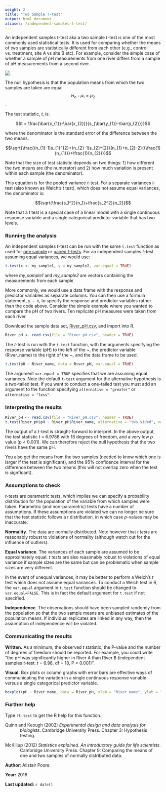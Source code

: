 ```yaml
---
weight: 2
title: "Two Sample T-test"
output: html_document
aliases: /independent-samples-t-test/
---
```


An independent samples *t*-test aka a two sample *t*-test is one of the most commonly used statistical tests. It is used for comparing whether the means of two samples are statistically different from each other (e.g., control vs. treatment, site A vs site B etc). For example, consider the simple case of whether a sample of pH measurements from one river differs from a sample of pH measurements from a second river.

![](Independent_samples_t_test_image.jpg)

The null hypothesis is that the population means from which the two samples are taken are equal $$H_o: \mu_1=\mu_2$$.

The test statistic, *t*, is:

$$t = \frac{\bar{x_{1}}-\bar{x_{2}}}{s_{\bar{y_{1}}-\bar{y_{2}}}}$$

where the denominator is the standard error of the difference between the two means.

$$\sqrt{\frac{(n_{1}-1)s_{1}^{2}+(n_{2}-1)s_{2}^{2}}{n_{1}+n_{2}-2}{(\frac{1}{n_{1}}}+\frac{1}{n_{2}})}$$

Note that the size of test statistic depends on two things: 1) how different the two means are (the numerator) and 2) how much variation is present within each sample (the denominator). 

This equation is for the pooled variance *t*-test. For a separate variances *t*-test (also known as Welch's *t* test), which does not assume equal variances, the denominator is:

$$\sqrt{\frac{s_1^2}{n_1}+\frac{s_2^2}{n_2}}$$


Note that a *t* test is a special case of a linear model with a single continuous response variable and a single categorical predictor variable that has two levels.
  

### Running the analysis
 
An independent samples *t*-test can be run with the same `t.test` function as used for [one sample](/statistics/t-test/one-sample-t-test/) or [paired *t*-tests](/statistics/t-test/paired-t-test/). For an independent samples *t*-test assuming equal variances, we would use: 


```r
t.test(x <- my_sample1, y = my_sample2, var.equal = TRUE)
```

where *my_sample1* and *my_sample2* are vectors containing the measurements from each sample.

More commonly, we would use a data frame with the response and predictor variables as separate columns. You can then use a formula statement, `y ~ x`, to specify the response and predictor variables rather than the code above. Consider the simple example where you wanted to compare the pH of two rivers. Ten replicate pH measures were taken from each river.

Download the sample data set, [River_pH.csv](/datasets/River_pH.csv), and import into R.

```r
River_pH <- read.csv(file = "River_pH.csv", header = TRUE)
```

The *t*-test is run with the `t.test` function, with the arguments specifying the response variable (pH) to the left of the ~, the predictor variable (River_name) to the right of the ~, and the data frame to be used.

```r
t.test(pH ~ River_name, data = River_pH, var.equal = TRUE)
```

The argument `var.equal = TRUE` specifies that we are assuming equal variances. Note the default `t-test` argument for the alternative hypothesis is a two-tailed test. If you want to conduct a one-tailed test you must add an argument to the function specifying `alternative = "greater"` or `alternative = "less"`.  
  

### Interpreting the results
 
```r
River_pH <- read.csv(file = "River_pH.csv", header = TRUE)
t.test(River_pH$pH ~ River_pH$River_name, alternative = "two.sided", var.equal = TRUE)
```

The output of a *t*-test is straight-forward to interpret. In the above output, the test statistic *t* = 6.9788 with 18 degrees of freedom, and a very low *p* value (*p* < 0.001). We can therefore reject the null hypothesis that the two rivers have the same pH.

You also get the means from the two samples (needed to know which one is larger if the test is significant), and the 95% confidence interval for the difference between the two means (this will not overlap zero when the test is signficant).
  

### Assumptions to check       
 
*t*-tests are parametric tests, which implies we can specify a probability distribution for the population of the variable from which samples were taken. Parametric (and non-parametric) tests have a number of assumptions. If these assumptions are violated we can no longer be sure that the test statistic follows a *t* distribution, in which case *p*-values may be inaccurate.   

**Normality**. The data are normally distributed. Note however that *t tests* are reasonably robust to violations of normality (although watch out for the influence of outliers).  

**Equal variance**. The variances of each sample are assumed to be approximately equal. *t tests* are also reasonably robust to violations of equal variance if sample sizes are the same but can be problematic when sample sizes are very different.

In the event of unequal variances, it may be better to perform a Welch's *t* test which does not assume equal variances. To conduct a Welch test in R, the `var.equal` argument in `t.test` function should be changed to `var.equal=FALSE`. This is in fact the default argument for `t.test` if not specified. 

**Independence**. The observations should have been sampled randomly from the population so that the two sample means are unbiased estimates of the population means. If individual replicates are linked in any way, then the assumption of independence will be violated.
  

### Communicating the results
 
**Written.** As a minimum, the observed *t* statistic, the P-value and the number of degrees of freedom should be reported. For example, you could write "the pH was significantly higher in River A than River B (independent samples *t*-test: *t* = 6.98, df = 18, P < 0.001)". 

**Visual.** Box plots or column graphs with error bars are effective ways of communicating the variation in a single continuous response variable versus a single categorical predictor variable.

```r
boxplot(pH ~ River_name, data = River_pH, xlab = "River name", ylab = "pH")
```
  

### Further help
 
Type `?t.test` to get the R help for this function. 

<p style="margin-left:.5in;text-indent:-.5in">Quinn and Keough (2002) *Experimental design and data analysis for biologists*. Cambridge University Press. Chapter 3: Hypothesis testing.</p> 

<p style="margin-left:.5in;text-indent:-.5in">McKillup (2012) *Statistics explained. An introductory guide for life scientists.* Cambridge University Press. Chapter 9: Comparing the means of one and two samples of normally distributed data.</p>
  

**Author**: Alistair Poore
 
**Year:** 2016

**Last updated:** `r date()`
